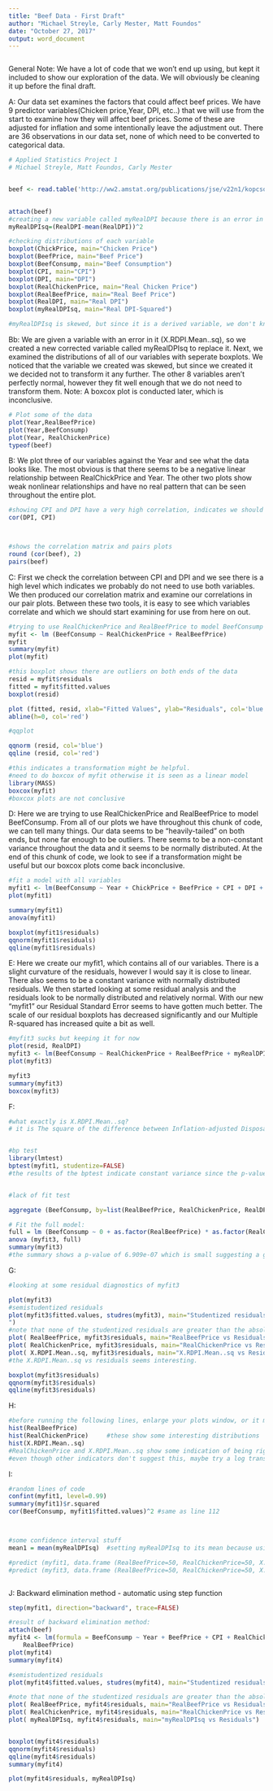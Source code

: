 ```yaml
---
title: "Beef Data - First Draft"
author: "Michael Streyle, Carly Mester, Matt Foundos"
date: "October 27, 2017"
output: word_document
---
```

  
```r



```

General Note: We have a lot of code that we won't end up using, but kept it included to show our exploration of the data. We will obviously be cleaning it up before the final draft.  

A: Our data set examines the factors that could affect beef prices. We have 9 predictor variables(Chicken price,Year, DPI, etc..) that we will use from the start to examine how they will affect beef prices. Some of these are adjusted for inflation and some intentionally leave the adjustment out. There are 36 observations in our data set, none of which need to be converted to categorical data.

```r
# Applied Statistics Project 1
# Michael Streyle, Matt Foundos, Carly Mester


beef <- read.table('http://ww2.amstat.org/publications/jse/v22n1/kopcso/BeefDemand.txt', header = TRUE)

 
attach(beef)
#creating a new variable called myRealDPI because there is an error in X.RDPI.Mean..sq
myRealDPIsq=(RealDPI-mean(RealDPI))^2

#checking distributions of each variable
boxplot(ChickPrice, main="Chicken Price")
boxplot(BeefPrice, main="Beef Price")
boxplot(BeefConsump, main="Beef Consumption")
boxplot(CPI, main="CPI")
boxplot(DPI, main="DPI")
boxplot(RealChickenPrice, main="Real Chicken Price")
boxplot(RealBeefPrice, main="Real Beef Price")
boxplot(RealDPI, main="Real DPI")
boxplot(myRealDPIsq, main="Real DPI-Squared")

#myRealDPIsq is skewed, but since it is a derived variable, we don't know if we should mess with it
```

Bb:  We are given a variable with an error in it (X.RDPI.Mean..sq), so we created a new corrected variable called myRealDPIsq to replace it. Next, we examined the distributions of all of our variables with seperate boxplots. We noticed that the variable we created was skewed, but since we created it we decided not to transform it any further. The other 8 variables aren't perfectly normal, however they fit well enough that we do not need to transform them. Note: A boxcox plot is conducted later, which is inconclusive.


```r

# Plot some of the data
plot(Year,RealBeefPrice)
plot(Year,BeefConsump)
plot(Year, RealChickenPrice)
typeof(beef)

```

B:  We plot three of our variables against the Year and see what the data looks like. The most obvious is that there seems to be a negative linear relationship between RealChickPrice and Year. The other two plots show weak nonlinear relationships and have no real pattern that can be seen throughout the entire plot.


```r
#showing CPI and DPI have a very high correlation, indicates we should not need to use them both
cor(DPI, CPI)



#shows the correlation matrix and pairs plots
round (cor(beef), 2)
pairs(beef)
```

C:  First we check the correlation between CPI and DPI and we see there is a high level which indicates we probably do not need to use both variables. We then produced our correlation matrix and examine our correlations in our pair plots. Between these two tools, it is easy to see which variables correlate and which we should start examining for use from here on out.


```r


#trying to use RealChickenPrice and RealBeefPrice to model BeefConsump
myfit <- lm (BeefConsump ~ RealChickenPrice + RealBeefPrice)
myfit
summary(myfit)
plot(myfit)

#this boxplot shows there are outliers on both ends of the data
resid = myfit$residuals
fitted = myfit$fitted.values
boxplot(resid)

plot (fitted, resid, xlab="Fitted Values", ylab="Residuals", col='blue')
abline(h=0, col='red')

#qqplot

qqnorm (resid, col='blue')
qqline (resid, col='red')

#this indicates a transformation might be helpful.
#need to do boxcox of myfit otherwise it is seen as a linear model
library(MASS)
boxcox(myfit)
#boxcox plots are not conclusive
```

D:   Here we are trying to use RealChickenPrice and RealBeefPrice to model BeefConsump. From all of our plots we have throughout this chunk of code, we can tell many things. Our data seems to be "heavily-tailed" on both ends, but none far enough to be outliers. There seems to be a non-constant variance throughout the data and it seems to be normally distributed. At the end of this chunk of code, we look to see if a transformation might be useful but our boxcox plots come back inconclusive. 


```r
#fit a model with all variables 
myfit1 <- lm(BeefConsump ~ Year + ChickPrice + BeefPrice + CPI + DPI + RealChickenPrice + RealBeefPrice + RealDPI + myRealDPIsq)
plot(myfit1)

summary(myfit1)
anova(myfit1)

boxplot(myfit1$residuals)
qqnorm(myfit1$residuals)
qqline(myfit1$residuals)

```

E:  Here we create our myfit1, which contains all of our variables. There is a slight curvature of the residuals, however I would say it is close to linear. There also seems to be  a constant variance with normally distributed residuals. We then started looking at some residual analysis and the residuals look to be normally distributed and relatively normal. With our new "myfit1" our Residual Standard Error seems to have gotten much better. The scale of our residual boxplots has decreased significantly and our Multiple R-squared has increased quite a bit as well.


```r
#myfit3 sucks but keeping it for now
plot(resid, RealDPI)
myfit3 <- lm(BeefConsump ~ RealChickenPrice + RealBeefPrice + myRealDPIsq)
plot(myfit3)

myfit3
summary(myfit3)
boxcox(myfit3)

```

F:



```r

#what exactly is X.RDPI.Mean..sq?
# it is The square of the difference between Inflation-adjusted Disposable Personal Income per capita and its mean


#bp test
library(lmtest)
bptest(myfit1, studentize=FALSE)
#the results of the bptest indicate constant variance since the p-value is 0.262 which is greater than 0.01 (my chosen level of significance)


#lack of fit test

aggregate (BeefConsump, by=list(RealBeefPrice, RealChickenPrice, RealDPI), FUN='mean')

# Fit the full model:
full = lm (BeefConsump ~ 0 + as.factor(RealBeefPrice) * as.factor(RealChickenPrice) * as.factor(RealDPI))
anova (myfit3, full)
summary(myfit3)
#the summary shows a p-value of 6.909e-07 which is small suggesting a good regression relation
```

G:




```r
#looking at some residual diagnostics of myfit3

plot(myfit3)
#semistudentized residuals
plot(myfit3$fitted.values, studres(myfit3), main="Studentized residuals vs fitted values
")
#note that none of the studentized residuals are greater than the absolute value of 4 - no outliers
plot( RealBeefPrice, myfit3$residuals, main="RealBeefPrice vs Residuals")
plot( RealChickenPrice, myfit3$residuals, main="RealChickenPrice vs Residuals")
plot( X.RDPI.Mean..sq, myfit3$residuals, main="X.RDPI.Mean..sq vs Residuals")
#the X.RDPI.Mean..sq vs residuals seems interesting. 

boxplot(myfit3$residuals)
qqnorm(myfit3$residuals)
qqline(myfit3$residuals)


```

H:




```r
#before running the following lines, enlarge your plots window, or it might produce an error
hist(RealBeefPrice)
hist(RealChickenPrice)     #these show some interesting distributions
hist(X.RDPI.Mean..sq)
#RealChickenPrice and X.RDPI.Mean..sq show some indication of being right skewed so
#even though other indicators don't suggest this, maybe try a log transformation (as suggested in advice doc on katie)
```

I:


```r
#random lines of code
confint(myfit1, level=0.99)  
summary(myfit1)$r.squared
cor(BeefConsump, myfit1$fitted.values)^2 #same as line 112



#some confidence interval stuff
mean1 = mean(myRealDPIsq)  #setting myRealDPIsq to its mean because using a random number for it seems somewhat meaningless because it is a derived variable. (Maybe I should derive its value with 50,50)

#predict (myfit1, data.frame (RealBeefPrice=50, RealChickenPrice=50, X.RDPI.Mean..sq=mean1), interval='confidence', level=0.99)
#predict (myfit3, data.frame (RealBeefPrice=50, RealChickenPrice=50, X.RDPI.Mean..sq=mean1), interval='prediction', level=0.99)



```
J: Backward elimination method - automatic using step function




```r
step(myfit1, direction="backward", trace=FALSE)

#result of backward elimination method:
attach(beef)
myfit4 <- lm(formula = BeefConsump ~ Year + BeefPrice + CPI + RealChickenPrice + 
    RealBeefPrice)
plot(myfit4)
summary(myfit4)

#semistudentized residuals
plot(myfit4$fitted.values, studres(myfit4), main="Studentized residuals vs fitted values")

#note that none of the studentized residuals are greater than the absolute value of 4 - no outliers
plot( RealBeefPrice, myfit4$residuals, main="RealBeefPrice vs Residuals")
plot( RealChickenPrice, myfit4$residuals, main="RealChickenPrice vs Residuals")
plot( myRealDPIsq, myfit4$residuals, main="myRealDPIsq vs Residuals")


boxplot(myfit4$residuals)
qqnorm(myfit4$residuals)
qqline(myfit4$residuals)
summary(myfit4)

plot(myfit4$residuals, myRealDPIsq)


```